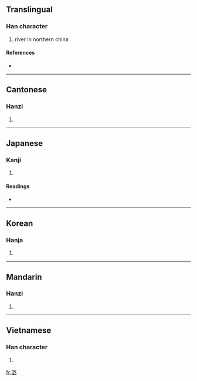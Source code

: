 ==Translingual==

===Han character===
{{Han char|rn=85|rad=水|as=12|sn=15|four=3716<sub>4</sub>|canj=水口一口 (ERMR)}}

# river in northern china

====References====
* {{Han ref|kx=0649.120|dkj=18243|dj=1059.070|hdz=31741.010|uh=6F5E|ud=28510|bh=E9F0|bd=59888}}

----

==Cantonese==

===Hanzi===
{{yue-hanzi|jyut=|y=lou6}}

# {{defn|Cantonese}}

----

==Japanese==

===Kanji===
{{ja-kanji|grade=|rs=水12}}

# {{defn|Japanese}}

====Readings====
* {{ja-readings|on=[[ろ]] (ro), [[る]] (ru)|kun=}}

----

==Korean==

===Hanja===
{{ko-hanja|hangeul=로>노|eumhun=|rv=ro>no|mr=ro>no|y=lo>no}}

# {{defn|Korean}}

----

==Mandarin==

===Hanzi===
{{cmn-hanzi|pin=[[lù]] ([[lu4]]), [[sùn]] ([[sun4]])|wg=lu<sup>4</sup>, sun<sup>4</sup>}}

# {{defn|Mandarin}}

----

==Vietnamese==

===Han character===
{{vi-hantu|[[lộ]]}}

# {{defn|Vietnamese}}

[[fr:潞]]